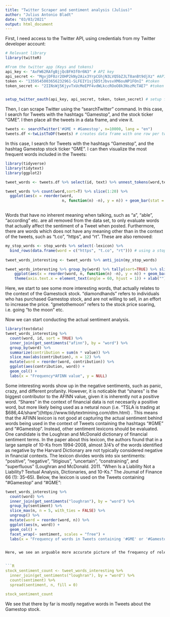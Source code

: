 ---
title: "Twitter Scraper and sentiment analysis (Julius)"
author: "Julius Antonio Bladt"
date: "03/03/2021"
output: html_document
---

First, I need access to the Twitter API, using credentials from my Twitter developer account:

```{R}

# Relevant library
library(twitteR)

#From the twitter app (Keys and tokens)
api_key <- "AxFW62RAfgBjjQcBFH3f0r6N3" # API key 
api_secret <- "MgvjDF0zr2OHP2kNy2Aix3YrpCGhjN3LVQ5bZJLT8anBt9djXz" #API secret key 
token <- "1359545003656232961-SLFEIY1sj5D5tJbvsvXM6ouNP1FOnI" #token 
token_secret <- "2IINsWj5KjyvTxUcMeEPF4vdWLkccROoO8k3NszMcTAE7" #token secret


setup_twitter_oauth(api_key, api_secret, token, token_secret) # setup for accessing twitter using the information above


```
Then, I can scrape Twitter using the "searchTwitter" command. In this case, I search for Tweets with the hashtags "Gamestop", and the stock ticker "GME". I then place all the tweets in a data frame, and view it.

```{R}

tweets <- searchTwitter('#GME + #Gamestop', n=10000, lang = "en")
tweets.df <-twListToDF(tweets) # creates data frame with one row per tweet

```

In this case, I search for Tweets with the hashtags "Gamestop", and the hashtag Gamestop stock ticker "GME". I can then visualize the most frequent words included in the Tweets:

```{R}

library(tidyverse)
library(tidytext)
library(ggplot2)

tweet_words <- tweets.df %>% select(id, text) %>% unnest_tokens(word,text) # unnest_tokens will plit a column into tokens, flattening the table into one-token-per-row

tweet_words %>% count(word,sort=T) %>% slice(1:20) %>% 
  ggplot(aes(x = reorder(word, 
                         n, function(n) -n), y = n)) + geom_bar(stat = "identity") + theme(axis.text.x = element_text(angle = 60, 
                                                                                                                      hjust = 1)) + xlab("")

```

Words that have no inherent meaning when talking, such as "a", "able", "according" etc. are all removed from the data set, to only evaluate words that actually affect the sentiment of a Tweet when posted. Furthermore, there are words which does not have any meaning other than in the context of the tweets, such as "t.co", "https", and "rt". These are also removed:

```{R}

my_stop_words <- stop_words %>% select(-lexicon) %>% 
  bind_rows(data.frame(word = c("https", "t.co", "rt"))) # using a stop-word lexicon to remove stop words + removing "https", "t.co", and "rt". 
                           
tweet_words_interesting <- tweet_words %>% anti_join(my_stop_words)

tweet_words_interesting %>% group_by(word) %>% tally(sort=TRUE) %>% slice(1:25) %>% 
    ggplot(aes(x = reorder(word, n, function(n) -n), y = n)) + geom_bar(stat = "identity") + 
    theme(axis.text.x = element_text(angle = 60, hjust = 1)) + xlab("")


```

Here, we start to see some more interesting words, that actually relates to the context of the Gamestock stock. "diamondhands" refers to individuals who has purchased Gamestop stock, and are not willing to sell, in an effort to increase the price. "gmetothemoon" refers to the stock price soaring, i.e. going "to the moon" etc.

Now we can start conducting the actual sentiment analysis.

```{r}
library(textdata)
tweet_words_interesting %>%
  count(word, id, sort = TRUE) %>%
  inner_join(get_sentiments("afinn"), by = "word") %>%
  group_by(word) %>%
  summarize(contribution = sum(n * value)) %>%
  slice_max(abs(contribution), n = 12) %>%
  mutate(word = reorder(word, contribution)) %>%
  ggplot(aes(contribution, word)) +
  geom_col() +
  labs(x = "Frequency*AFINN value", y = NULL)


```
Some interesting words show up in the negative sentiments, such as panic, crazy, and different profanity. However, it is noticable that "shares" is the biggest contributor to the AFINN value, given it is inherently not a positive word. "Shares" in the context of financial data is not necesarily a positive word, but more likely being used as a netural noun (i.e. "TSLA is trading at $686,44/share")(https://www.tidytextmining.com/dtm.html) . This means that the AFINN lexicon is not good at capturing the actual sentiment behind words being used in the context of Tweets containing the hashtags "#GME" and "#Gamestop". Instead, other sentiment lexicons should be evaluated. One candidate is the Loughran and McDonald dictionary of financial sentiment terms. In the paper about this lexicon, the authors found that in a large sample of 10-Ks from 1994-2008, almost 3/4's of the words identified as negative by the Harvard Dictionary are not typically considered negative in financial contexts. The lexicon divides words into six sentiments: “positive”, “negative”, “litigious”, “uncertain”, “constraining”, and “superfluous” (Loughran and McDonald. 2011. “When Is a Liability Not a Liability? Textual Analysis, Dictionaries, and 10-Ks.” The Journal of Finance 66 (1): 35–65). Below, the lexicon is used on the Tweets containing "#Gamestop" and "#GME":

```{R}

tweet_words_interesting %>%
  count(word) %>%
  inner_join(get_sentiments("loughran"), by = "word") %>%
  group_by(sentiment) %>%
  slice_max(n, n = 5, with_ties = FALSE) %>%
  ungroup() %>%
  mutate(word = reorder(word, n)) %>%
  ggplot(aes(n, word)) +
  geom_col() +
  facet_wrap(~ sentiment, scales = "free") +
  labs(x = "Frequency of words in Tweets containing '#GME' or '#Gamestop'", y = NULL)


Here, we see an arguable more accurate picture of the frequency of relevant words in the Tweets. "Halted" is the by far most negative word in relation to the Tweets, with a very high frequency. This makes sense, as there has been a lot of controversy involving the Gamestop stock, and different trading platforms limiting the amount of trades that can be made of this stock. Furthermore, there is no words that seem problematic in relation to the sentiment they are in. One problem to point out though is that there is 3 versions of the same word in the "uncertainty" sentiment, i.e. "prediction", "predictions", and "predicted". Since this dictionary actually properly captures the sentiments of the words, we can use it to check the count of the different sentiments surrounding the Gamestop stock:


```{R}

stock_sentiment_count <- tweet_words_interesting %>%
  inner_join(get_sentiments("loughran"), by = "word") %>%
  count(sentiment) %>%
  spread(sentiment, n, fill = 0)

stock_sentiment_count


```

We see that there by far is mostly negative words in Tweets about the Gamestop stock.














